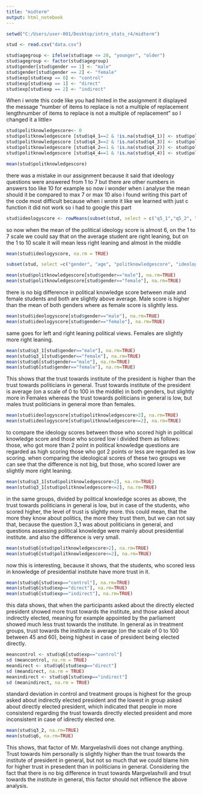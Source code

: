 ```yaml
---
title: "midterm"
output: html_notebook
---
```


```r
setwd("C:/Users/user-001/Desktop/intro_stats_r4/midterm")
```

```r
stud <- read.csv("data.csv")
```

```r
stud$agegroup <- ifelse(stud$age <= 20, "younger", "older")
stud$agegroup <- factor(stud$agegroup)
stud$gender[stud$gender == 1] <- "male"
stud$gender[stud$gender == 2] <- "female"
stud$exp[stud$exp == 0] <- "control"
stud$exp[stud$exp == 1] <- "direct"
stud$exp[stud$exp == 2] <- "indirect"
```
When i wrote this code like you had hinted in the assignment it displayed the message "number of items to replace is not a multiple of replacement lengthnumber of items to replace is not a multiple of replacement" so I changed it a little>
```r
stud$politknowledgescore<- 0
stud$politknowledgescore [stud$q4_1==2 & !is.na(stud$q4_1)] <- stud$politknowledgescore [stud$q4_1==2 & !is.na(stud$q4_1)] + 1
stud$politknowledgescore [stud$q4_3==2 & !is.na(stud$q4_3)] <- stud$politknowledgescore [stud$q4_3==2 & !is.na(stud$q4_3)] + 1
stud$politknowledgescore [stud$q4_2==1 & !is.na(stud$q4_2)] <- stud$politknowledgescore [stud$q4_2==1 & !is.na(stud$q4_2)] + 1
stud$politknowledgescore [stud$q4_4==1 & !is.na(stud$q4_4)] <- stud$politknowledgescore [stud$q4_4==1 & !is.na(stud$q4_4)] + 1
```

```r
mean(stud$politknowledgescore)
```

there was a mistake in our assignment because it said that ideology questions were answered from 1 to 7 but there are other numbers in answers too like 10 for example
so now i wonder when i analyse the mean should it be compared to max 7 or max 10
also i found writing this part of the code most difficult because when i wrote it like we learned with just c function it did not work so i had to google this part
```r
stud$ideologyscore <- rowMeans(subset(stud, select = c("q5_1","q5_2", "q5_3", "q5_4", "q5_5", "q5_6")), na.rm = TRUE)
```
so now when the mean of the political ideology score is almost 6, on the 1 to 7 scale we could say that on the average student are right leaning, but on the 1 to 10 scale it will mean less right leaning and almost in the middle
```r
mean(stud$ideologyscore, na.rm = TRUE)
```
```r
subset(stud, select =c("gender", "age", "politknowledgescore", "ideologyscore", "exp"))
```
```r
mean(stud$politknowledgescore[stud$gender=="male"], na.rm=TRUE)
mean(stud$politknowledgescore[stud$gender=="female"], na.rm=TRUE)
```
there is no big difference in political knowledge score between male and female students and both are slightly above average. Male score is higher than the mean of both genders where as female score is slightly less.
```r
mean(stud$ideologyscore[stud$gender=="male"], na.rm=TRUE)
mean(stud$ideologyscore[stud$gender=="female"], na.rm=TRUE)
```
same goes for left and right leaning political views. Females are slightly more right leaning.
```r
mean(stud$q3_1[stud$gender=="male"], na.rm=TRUE)
mean(stud$q3_1[stud$gender=="female"], na.rm=TRUE)
mean(stud$q6[stud$gender=="male"], na.rm=TRUE)
mean(stud$q6[stud$gender=="female"], na.rm=TRUE)
```
This shows that the trust towards institute of the president is higher than the trust towards politicians in general. Trust towards institute of the president is average (on a scale of 0 to 100 in the middle) in both genders, but slightly more in Females whereas the trust towards politicians in general is low, but males trust politicians in general more than females.
```r
mean(stud$ideologyscore[stud$politknowledgescore>2], na.rm=TRUE)
mean(stud$ideologyscore[stud$politknowledgescore<=2], na.rm=TRUE)
```
to compare the ideology scores between those who scored high in political knowledge score and those who scored low i divided them as follows:
those, who got more than 2 point in political knowledge questions are regarded as high scoring
those who got 2 points or less are regarded as low scoring.
when comparing the ideological scores of these two groups we can see that the difference is not big, but those, who scored lower are slightly more right leaning.
```r
mean(stud$q3_1[stud$politknowledgescore>2], na.rm=TRUE)
mean(stud$q3_1[stud$politknowledgescore<=2], na.rm=TRUE)
```
in the same groups, divided by political knowledge scores as abowe, the trust towards politicians in general is low, but in case of the students, who scored higher, the level of trust is slightly more. this could mean, that the more they know about politics, the more they trust them, but we can not say that, because the question 3_1 was about politicians in general, and questions assessing political knowledge were mainly about presidential institute. and also the difference is very small.
```r
mean(stud$q6[stud$politknowledgescore>2], na.rm=TRUE)
mean(stud$q6[stud$politknowledgescore<=2], na.rm=TRUE)
```
now this is interesting, because it shows, that the students, who scored less in knowledge of presidential institute have more trust in it.
```r
mean(stud$q6[stud$exp=="control"], na.rm=TRUE)
mean(stud$q6[stud$exp=="direct"], na.rm=TRUE)
mean(stud$q6[stud$exp=="indirect"], na.rm=TRUE)
```
this data shows, that when the participants asked about the directly elected president showed more trust towards the institute, and those asked about indirectly elected, meaning for example appointed by the parliament showed much less trust towards the institute.
In general as in treatment groups, trust towards the institute is average (on the scale of 0 to 100 between 45 and 60), being highest in case of president being elected directly.
```r
meancontrol <- stud$q6[stud$exp=="control"]
sd (meancontrol, na.rm = TRUE)
meandirect <- stud$q6[stud$exp=="direct"]
sd (meandirect, na.rm = TRUE)
meanindirect <- stud$q6[stud$exp=="indirect"]
sd (meanindirect, na.rm = TRUE)
```
standard deviation in control and treatment groups is highest for the group asked about indirectly elected president and the lowest in group asked about directly elected president, which indicated that people in more consistend regarding the trust towards directly elected president and more inconsistent in case of idirectly elected one.
```r
mean(stud$q3_2, na.rm=TRUE)
mean(stud$q6, na.rm=TRUE)
```
This shows, that factor of Mr. Margvelashvili does not change anything. Trust towards him personally is slightly higher than the trust towards the institute of president in general, but not so much that we could blame him for higher trust in presedent than in politicians in general. Considering the fact that there is no big difference in trust towards Margvelashvili and trsut towards the institute in general, this factor should not inflience the above analysis.


